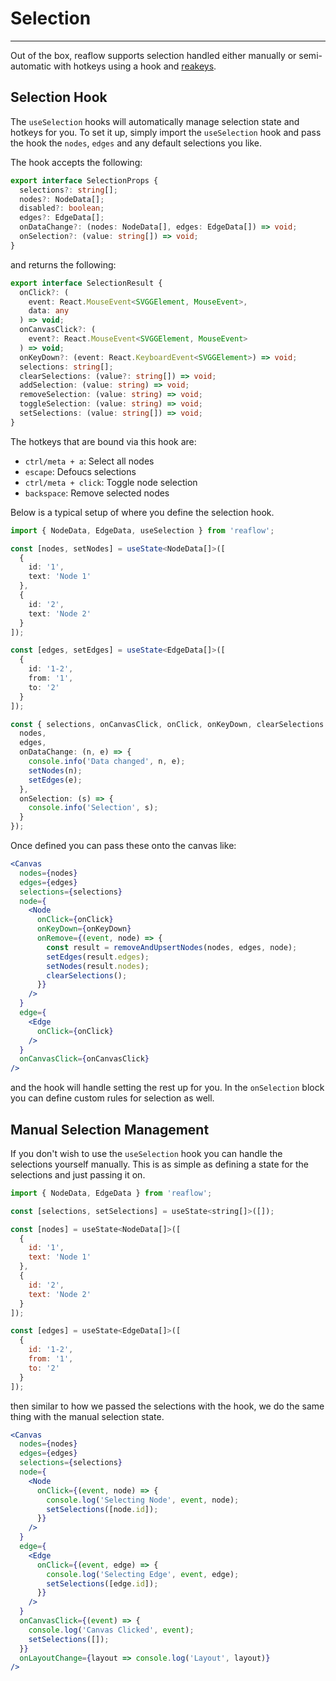 
<Meta title="Docs/Helpers/Selection" />

# Selection

---

Out of the box, reaflow supports selection handled either manually or
semi-automatic with hotkeys using a hook and [reakeys](https://github.com/reaviz/reakeys).

## Selection Hook
The `useSelection` hooks will automatically manage selection state and hotkeys
for you. To set it up, simply import the `useSelection` hook and pass the hook
the `nodes`, `edges` and any default selections you like.

The hook accepts the following:

```ts
export interface SelectionProps {
  selections?: string[];
  nodes?: NodeData[];
  disabled?: boolean;
  edges?: EdgeData[];
  onDataChange?: (nodes: NodeData[], edges: EdgeData[]) => void;
  onSelection?: (value: string[]) => void;
}
```

and returns the following:

```ts
export interface SelectionResult {
  onClick?: (
    event: React.MouseEvent<SVGGElement, MouseEvent>,
    data: any
  ) => void;
  onCanvasClick?: (
    event?: React.MouseEvent<SVGGElement, MouseEvent>
  ) => void;
  onKeyDown?: (event: React.KeyboardEvent<SVGGElement>) => void;
  selections: string[];
  clearSelections: (value?: string[]) => void;
  addSelection: (value: string) => void;
  removeSelection: (value: string) => void;
  toggleSelection: (value: string) => void;
  setSelections: (value: string[]) => void;
}
```

The hotkeys that are bound via this hook are:

- `ctrl/meta + a`: Select all nodes
- `escape`: Defoucs selections
- `ctrl/meta + click`: Toggle node selection
- `backspace`: Remove selected nodes

Below is a typical setup of where you define the selection hook.

```ts
import { NodeData, EdgeData, useSelection } from 'reaflow';

const [nodes, setNodes] = useState<NodeData[]>([
  {
    id: '1',
    text: 'Node 1'
  },
  {
    id: '2',
    text: 'Node 2'
  }
]);

const [edges, setEdges] = useState<EdgeData[]>([
  {
    id: '1-2',
    from: '1',
    to: '2'
  }
]);

const { selections, onCanvasClick, onClick, onKeyDown, clearSelections } = useSelection({
  nodes,
  edges,
  onDataChange: (n, e) => {
    console.info('Data changed', n, e);
    setNodes(n);
    setEdges(e);
  },
  onSelection: (s) => {
    console.info('Selection', s);
  }
});
```

Once defined you can pass these onto the canvas like:

```jsx
<Canvas
  nodes={nodes}
  edges={edges}
  selections={selections}
  node={
    <Node
      onClick={onClick}
      onKeyDown={onKeyDown}
      onRemove={(event, node) => {
        const result = removeAndUpsertNodes(nodes, edges, node);
        setEdges(result.edges);
        setNodes(result.nodes);
        clearSelections();
      }}
    />
  }
  edge={
    <Edge
      onClick={onClick}
    />
  }
  onCanvasClick={onCanvasClick}
/>
```

and the hook will handle setting the rest up for you. In the `onSelection`
block you can define custom rules for selection as well.

## Manual Selection Management
If you don't wish to use the `useSelection` hook you can handle the selections
yourself manually. This is as simple as defining a state for the selections
and just passing it on.

```jsx
import { NodeData, EdgeData } from 'reaflow';

const [selections, setSelections] = useState<string[]>([]);

const [nodes] = useState<NodeData[]>([
  {
    id: '1',
    text: 'Node 1'
  },
  {
    id: '2',
    text: 'Node 2'
  }
]);

const [edges] = useState<EdgeData[]>([
  {
    id: '1-2',
    from: '1',
    to: '2'
  }
]);
```

then similar to how we passed the selections with the hook, we do the same
thing with the manual selection state.

```jsx
<Canvas
  nodes={nodes}
  edges={edges}
  selections={selections}
  node={
    <Node
      onClick={(event, node) => {
        console.log('Selecting Node', event, node);
        setSelections([node.id]);
      }}
    />
  }
  edge={
    <Edge
      onClick={(event, edge) => {
        console.log('Selecting Edge', event, edge);
        setSelections([edge.id]);
      }}
    />
  }
  onCanvasClick={(event) => {
    console.log('Canvas Clicked', event);
    setSelections([]);
  }}
  onLayoutChange={layout => console.log('Layout', layout)}
/>
```
